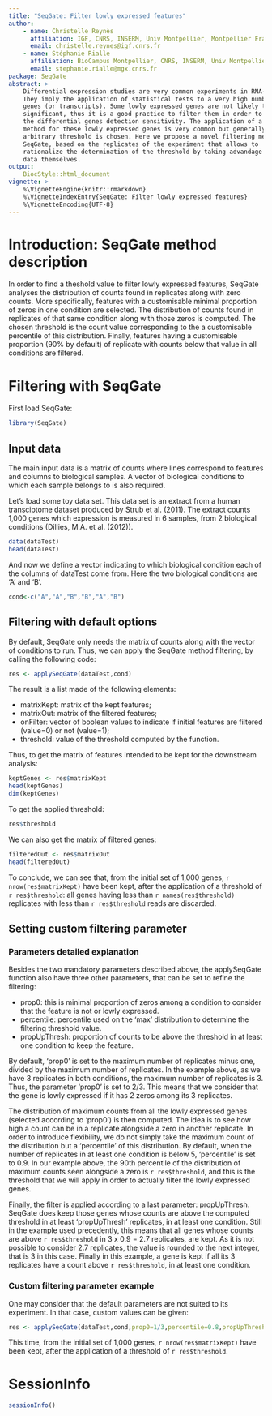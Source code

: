 ```yaml
---
title: "SeqGate: Filter lowly expressed features"
author:
    - name: Christelle Reynès
      affiliation: IGF, CNRS, INSERM, Univ Montpellier, Montpellier France
      email: christelle.reynes@igf.cnrs.fr
    - name: Stéphanie Rialle
      affiliation: BioCampus Montpellier, CNRS, INSERM, Univ Montpellier, Montpellier France
      email: stephanie.rialle@mgx.cnrs.fr
package: SeqGate
abstract: >
    Differential expression studies are very common experiments in RNA-Seq. 
    They imply the application of statistical tests to a very high number of 
    genes (or transcripts). Some lowly expressed genes are not likely to be 
    significant, thus it is a good practice to filter them in order to increase 
    the differential genes detection sensitivity. The application of a filtering
    method for these lowly expressed genes is very common but generally an 
    arbitrary threshold is chosen. Here we propose a novel filtering method, 
    SeqGate, based on the replicates of the experiment that allows to 
    rationalize the determination of the threshold by taking advandage of the 
    data themselves.
output:
    BiocStyle::html_document
vignette: >
    %\VignetteEngine{knitr::rmarkdown}
    %\VignetteIndexEntry{SeqGate: Filter lowly expressed features}
    %\VignetteEncoding{UTF-8}
---
```


<!--
```r
library(knitr)
opts_chunk$set(cache=FALSE,
               error=FALSE)
```
-->

<!--
```r
knitr::opts_chunk$set(echo = TRUE)
```
-->


# Introduction: SeqGate method description

In order to find a theshold value to filter lowly expressed features, SeqGate 
analyses the distribution of counts found in replicates along with zero counts. 
More specifically, features with a customisable minimal proportion of zeros in 
one condition are selected. The distribution of counts found in replicates of 
that same condition along with those zeros is computed. The chosen threshold is 
the count value corresponding to the a customisable percentile of this 
distribution. Finally, features having a customisable proportion 
(90% by default) of replicate with counts below that value in all conditions are
filtered.

# Filtering with SeqGate

First load SeqGate:
```r
library(SeqGate)
```

## Input data

The main input data is a matrix of counts where lines correspond to features and
columns to biological samples. A vector of biological conditions to which each 
sample belongs to is also required.

Let's load some toy data set. This data set is an extract from a human 
transciptome dataset produced by Strub et al. (2011). The extract counts 1,000 
genes which expression is measured in 6 samples, from 2 biological conditions 
(Dillies, M.A. et al. (2012)).

```r
data(dataTest)
head(dataTest)
```

And now we define a vector indicating to which biological condition each of the 
columns of dataTest come from. Here the two biological conditions are 'A' and 
'B'.
```r
cond<-c("A","A","B","B","A","B")
```

## Filtering with default options

By default, SeqGate only needs the matrix of counts along with the vector of 
conditions to run. Thus, we can apply the SeqGate method filtering, by calling 
the following code:

```r
res <- applySeqGate(dataTest,cond)
```
The result is a list made of the following elements:

* matrixKept: matrix of the kept features;
* matrixOut: matrix of the filtered features;
* onFilter: vector of boolean values to indicate if initial features are 
    filtered (value=0) or not (value=1);
* threshold: value of the threshold computed by the function.

Thus, to get the matrix of features intended to be kept for the downstream 
analysis:
```r
keptGenes <- res$matrixKept
head(keptGenes)
dim(keptGenes)
```

To get the applied threshold:

```r
res$threshold
```

We can also get the matrix of filtered genes:

```r
filteredOut <- res$matrixOut
head(filteredOut)
```

To conclude, we can see that, from the initial set of 1,000 genes, 
`r nrow(res$matrixKept)` have been kept, after the application of a threshold of
`r res$threshold`: all genes having less than `r names(res$threshold)` 
replicates with less than `r res$threshold` reads are discarded.

## Setting custom filtering parameter

### Parameters detailed explanation

Besides the two mandatory parameters described above, the applySeqGate function 
also have three other parameters, that can be set to refine the filtering:

* prop0: this is minimal proportion of zeros among a condition to consider that 
    the feature is not or lowly expressed.
* percentile: percentile used on the 'max' distribution to determine the 
    filtering threshold value.
* propUpThresh: proportion of counts to be above the threshold in at least one 
    condition to keep the feature.

By default, 'prop0' is set to the maximum number of replicates minus one, 
divided by the maximum number of replicates. In the example above, as we have 3 
replicates in both conditions, the maximum number of replicates is 3. Thus, the 
parameter 'prop0' is set to 2/3. This means that we consider that the gene is 
lowly expressed if it has 2 zeros among its 3 replicates.

The distribution of maximum counts from all the lowly expressed genes (selected 
according to 'prop0') is then computed. The idea is to see how high a count can 
be in a replicate alongside a zero in another replicate. In order to introduce 
flexibility, we do not simply take the maximum count of the distribution but a 
'percentile' of this distribution. By default, when the number of replicates in 
at least one condition is below 5, 'percentile' is set to 0.9. In our example 
above, the 90th percentile of the distribution of maximum counts seen alongside 
a zero is `r res$threshold`, and this is the threshold that we will apply in 
order to actually filter the lowly expressed genes.

Finally, the filter is applied according to a last parameter: propUpThresh. 
SeqGate does keep those genes whose counts are above the computed threshold in 
at least 'propUpThresh' replicates, in at least one condition. Still in the 
example used precedently, this means that all genes whose counts are above 
`r res$threshold` in 3 x 0.9 = 2.7 replicates, are kept. As it is not possible 
to consider 2.7 replicates, the value is rounded to the next integer, that is 3 
in this case. Finally in this example, a gene is kept if all its 3 replicates 
have a count above `r res$threshold`, in at least one condition.

### Custom filtering parameter example

One may consider that the default parameters are not suited to its experiment. 
In that case, custom values can be given:

```r
res <- applySeqGate(dataTest,cond,prop0=1/3,percentile=0.8,propUpThresh=0.5)
```

This time, from the initial set of 1,000 genes, `r nrow(res$matrixKept)` have 
been kept, after the application of a threshold of `r res$threshold`.

# SessionInfo

```r
sessionInfo()
```
